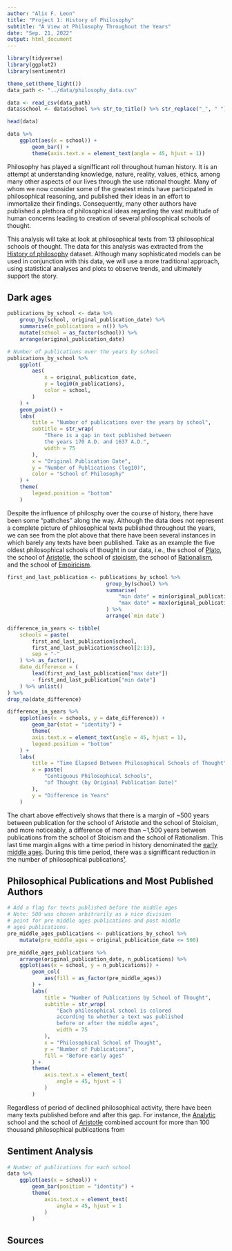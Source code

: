 ```yaml
---
author: "Alix F. Leon"
title: "Project 1: History of Philosophy"
subtitle: "A View at Philosophy Throughout the Years"
date: "Sep. 21, 2022"
output: html_document
---
```


```r
library(tidyverse)
library(ggplot2)
library(sentimentr)
```

```r
theme_set(theme_light())
data_path <- "../data/philosophy_data.csv"
```

```r
data <- read_csv(data_path)
data$school <- data$school %>% str_to_title() %>% str_replace("_", " ")
```
```r
head(data)
```

```r
data %>%
    ggplot(aes(x = school)) +
        geom_bar() +
        theme(axis.text.x = element_text(angle = 45, hjust = 1))
```

Philosophy has played a signifficant roll throughout human history. It is an
attempt at understanding knowledge, nature, reality, values, ethics, among
many other aspects of our lives through the use rational thought. Many of
whom we now consider some of the greatest minds have participated in 
philosophical reasoning, and published their ideas in an effort to immortalize
their findings. Consequently, many other authors have published a plethora of
philosophical ideas regarding the vast multitude of human concerns leading to
creation of several philosophical schools of thought.

This analysis will take at look at philosophical texts from 13 philosophical schools of thought. 
The data for this analysis was extracted from the [History of philosophy][dataset_link]
dataset. Although many sophisticated models can be used in conjunction with this data, we will use a 
more traditional approach, using statistical analyses and plots to observe trends, and ultimately
support the story.

## Dark ages
```r
publications_by_school <- data %>%
    group_by(school, original_publication_date) %>%
    summarise(n_publications = n()) %>%
    mutate(school = as_factor(school)) %>%
    arrange(original_publication_date)
```

```r
# Number of publications over the years by school
publications_by_school %>%
    ggplot(
        aes(
            x = original_publication_date,
            y = log10(n_publications),
            color = school,
        )
    ) +
    geom_point() +
    labs(
        title = "Number of publications over the years by school",
        subtitle = str_wrap(
            "There is a gap in text published between
            the years 170 A.D. and 1637 A.D.",
            width = 75
        ),
        x = "Original Publication Date",
        y = "Number of Publications (log10)",
        color = "School of Philosophy"
    ) +
    theme(
        legend.position = "bottom"
    )
```

Despite the influence of philosphy over the course of history, there have been
some "pathches" along the way. Although the data does not represent a complete picture
of philosophical texts published throughout the years, we can see from the plot above
that there have been several instances in which barely any texts have been published.
Take as an example the five oldest philosophical schools of thought in our data, i.e.,
the school of [Plato], the school of [Aristotle], the school of [stoicism], the school
of [Rationalism], and the school of [Empiricism]. 

```r
first_and_last_publication <- publications_by_school %>%
                                group_by(school) %>%
                                summarise(
                                    "min date" = min(original_publication_date),
                                    "max date" = max(original_publication_date)
                                ) %>%
                                arrange(`min date`)

difference_in_years <- tibble(
    schools = paste(
        first_and_last_publication$school,
        first_and_last_publication$school[2:13],
        sep = "-"
    ) %>% as_factor(),
    date_difference = (
        lead(first_and_last_publication["max date"])
        - first_and_last_publication["min date"]
    ) %>% unlist()
) %>%
drop_na(date_difference)
```
```r
difference_in_years %>%
    ggplot(aes(x = schools, y = date_difference)) +
        geom_bar(stat = "identity") +
        theme(
        axis.text.x = element_text(angle = 45, hjust = 1),
        legend.position = "bottom"
    ) +
    labs(
        title = "Time Elapsed Between Philosophical Schools of Thought",
        x = paste(
            "Contiguous Philosophical Schools",
            "of Thought (by Original Publication Date)"
        ),
        y = "Difference in Years"
    )
```
The chart above effectively shows that there is a margin of ~500 years between publication for
the school of Aristotle and the school of Stoicism, and more noticeably, a difference of more
than ~1,500 years between publications from the school of Stoicism and the school of Rationalism. 
This last time margin aligns with a time period in history denominated the [early middle ages].
During this time period, there was a signifficant reduction in the number of philosophical
publications[¹][1].

## Philosophical Publications and Most Published Authors
```r
# Add a flag for texts published before the middle ages
# Note: 500 was chosen arbitrarily as a nice division
# point for pre middle ages publications and post middle
# ages publications.
pre_middle_ages_publications <- publications_by_school %>%
    mutate(pre_middle_ages = original_publication_date <= 500)
```

```r

pre_middle_ages_publications %>%
    arrange(original_publication_date, n_publications) %>%
    ggplot(aes(x = school, y = n_publications)) +
        geom_col(
            aes(fill = as_factor(pre_middle_ages))
        ) +
        labs(
            title = "Number of Publications by School of Thought",
            subtitle = str_wrap(
                "Each philosophical school is colored
                according to whether a text was published
                before or after the middle ages",
                width = 75
            ),
            x = "Philosophical School of Thought",
            y = "Number of Publications",
            fill = "Before early ages"
        ) +
        theme(
            axis.text.x = element_text(
                angle = 45, hjust = 1
            )
        )
```

Regardless of period of declined philosophical activity, there have been many texts published before
and after this gap. For instance, the [Analytic] school and the school of [Aristotle] combined account
for more than 100 thousand philosophical publications from 


## Sentiment Analysis

```r
# Number of publications for each school
data %>%
    ggplot(aes(x = school)) +
        geom_bar(position = "identity") +
        theme(
            axis.text.x = element_text(
                angle = 45, hjust = 1
            )
        )
```

## Sources
[1]: #sources

<!-- Links -->
[dataset_link]: https://www.kaggle.com/datasets/kouroshalizadeh/history-of-philosophy
[Plato]: https://en.wikipedia.org/wiki/Platonic_Academy
[Aristotle]: https://en.wikipedia.org/wiki/Peripatetic_school
[Stoicism]: https://en.wikipedia.org/wiki/Stoicism
[Rationalism]: https://en.wikipedia.org/wiki/Rationalism
[Empiricism]: https://en.wikipedia.org/wiki/Empiricism
[Analytic]: https://en.wikipedia.org/wiki/Analytic_philosophy
[early middle ages]: https://en.wikipedia.org/wiki/Early_Middle_Ages

<!-- [A companion to philosophy in the Middle Ages. Blackwell Pub.](https://books.google.com/books?id=hRJT7O-uNooC&lpg=PA1&ots=Ddy7vORhhG&dq=middle%20ages%20philosophy&lr&pg=PA1#v=onepage&q=middle%20ages%20philosophy&f=false)  -->